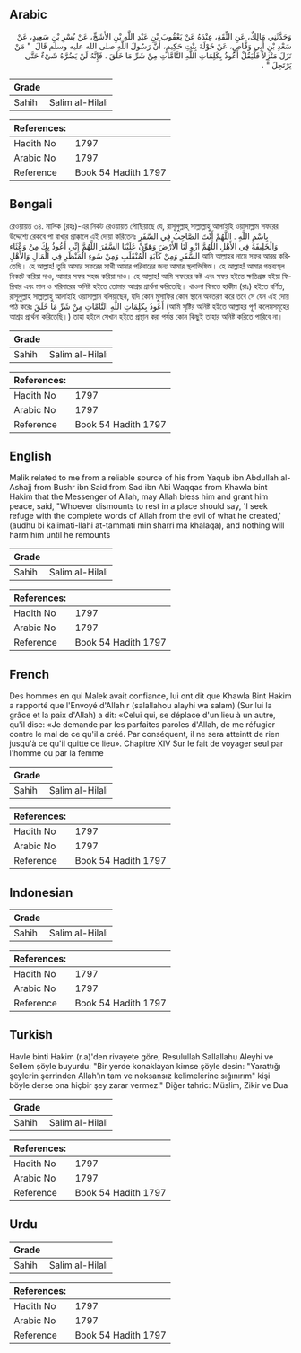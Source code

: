 ## Arabic


<div dir="rtl" lang="ar" style={{fontSize:'larger',backgroundColor:'#f8f9fa',padding:20}}>
وَحَدَّثَنِي مَالِكٌ، عَنِ الثِّقَةِ، عِنْدَهُ عَنْ يَعْقُوبَ بْنِ عَبْدِ اللَّهِ بْنِ الأَشَجِّ، عَنْ بُسْرِ بْنِ سَعِيدٍ، عَنْ سَعْدِ بْنِ أَبِي وَقَّاصٍ، عَنْ خَوْلَةَ بِنْتِ حَكِيمٍ، أَنَّ رَسُولَ اللَّهِ صلى الله عليه وسلم قَالَ ‏ "‏ مَنْ نَزَلَ مَنْزِلاً فَلْيَقُلْ أَعُوذُ بِكَلِمَاتِ اللَّهِ التَّامَّاتِ مِنْ شَرِّ مَا خَلَقَ ‏.‏ فَإِنَّهُ لَنْ يَضُرَّهُ شَىْءٌ حَتَّى يَرْتَحِلَ ‏"‏ ‏.‏
</div>
<div style={{backgroundColor:'#f8f9fa',padding:20, marginBottom: 10}}><table> <thead> <tr> <th>Grade</th> <th></th> </tr> </thead> <tbody> <tr><td>Sahih</td><td>Salim al-Hilali</td></tr></tbody></table><table> <thead> <tr> <th>References:</th> <th></th> </tr> </thead> <tbody><tr><td>Hadith No</td><td>1797</td></tr><tr><td>Arabic No</td><td>1797</td></tr><tr><td>Reference</td><td>Book 54 Hadith 1797</td></tr></tbody></table></div>

## Bengali


<div dir="ltr" lang="bn" style={{fontSize:'larger',backgroundColor:'#f8f9fa',padding:20}}>
রেওয়ায়ত ৩৪. মালিক (রহঃ)-এর নিকট রেওয়ায়ত পৌছিয়াছে যে, রাসূলুল্লাহ্ সাল্লাল্লাহু আলাইহি ওয়াসাল্লাম সফরের উদ্দেশ্যে রেকবে পা রাখার প্রাক্কালে এই দোয়া করিতেনঃ بِاسْمِ اللَّهِ ‏.‏ اللَّهُمَّ أَنْتَ الصَّاحِبُ فِي السَّفَرِ وَالْخَلِيفَةُ فِي الأَهْلِ اللَّهُمَّ ازْوِ لَنَا الأَرْضَ وَهَوِّنْ عَلَيْنَا السَّفَرَ اللَّهُمَّ إِنِّي أَعُوذُ بِكَ مِنْ وَعْثَاءِ السَّفَرِ وَمِنْ كَآبَةِ الْمُنْقَلَبِ وَمِنْ سُوءِ الْمَنْظَرِ فِي الْمَالِ وَالأَهْلِ আমি আল্লাহর নামে সফর আরম্ভ করিতেছি। হে আল্লাহ! তুমি আমার সফরের সাথী আমার পরিবারের জন্য আমার স্থলাভিষিক্ত। হে আল্লাহ! আমার গন্তব্যস্থল নিকটে করিয়া দাও, আমার সফর সহজ করিয়া দাও। হে আল্লাহ! আমি সফরের কষ্ট এবং সফর হইতে ক্ষতিগ্রস্ত হইয়া ফিরিবার এবং মাল ও পরিবারের অনিষ্ট হইতে তোমার আশ্রয় প্রার্থনা করিতেছি। খাওলা বিনতে হাকীম (রাঃ) হইতে বর্ণিত, রাসূলুল্লাহ সাল্লাল্লাহু আলাইহি ওয়াসাল্লাম বলিয়াছেন, যদি কোন মুসাফির কোন স্থানে অবতরণ করে তবে সে যেন এই দোয় পাঠ করেঃ أَعُوذُ بِكَلِمَاتِ اللَّهِ التَّامَّاتِ مِنْ شَرِّ مَا خَلَقَ (আমি সৃষ্টির অনিষ্ট হইতে আল্লাহর পূর্ণ কলেমসমূহের আশ্রয় প্রার্থনা করিতেছি।) তাহা হইলে সেখান হইতে প্রস্থান করা পর্যন্ত কোন কিছুই তাহার অনিষ্ট করিতে পারিবে না।
</div>
<div style={{backgroundColor:'#f8f9fa',padding:20, marginBottom: 10}}><table> <thead> <tr> <th>Grade</th> <th></th> </tr> </thead> <tbody> <tr><td>Sahih</td><td>Salim al-Hilali</td></tr></tbody></table><table> <thead> <tr> <th>References:</th> <th></th> </tr> </thead> <tbody><tr><td>Hadith No</td><td>1797</td></tr><tr><td>Arabic No</td><td>1797</td></tr><tr><td>Reference</td><td>Book 54 Hadith 1797</td></tr></tbody></table></div>

## English


<div dir="ltr" lang="en" style={{fontSize:'larger',backgroundColor:'#f8f9fa',padding:20}}>
Malik related to me from a reliable source of his from Yaqub ibn Abdullah al-Ashajj from Bushr ibn Said from Sad ibn Abi Waqqas from Khawla bint Hakim that the Messenger of Allah, may Allah bless him and grant him peace, said, "Whoever dismounts to rest in a place should say, 'I seek refuge with the complete words of Allah from the evil of what he created,' (audhu bi kalimati-llahi at-tammati min sharri ma khalaqa), and nothing will harm him until he remounts
</div>
<div style={{backgroundColor:'#f8f9fa',padding:20, marginBottom: 10}}><table> <thead> <tr> <th>Grade</th> <th></th> </tr> </thead> <tbody> <tr><td>Sahih</td><td>Salim al-Hilali</td></tr></tbody></table><table> <thead> <tr> <th>References:</th> <th></th> </tr> </thead> <tbody><tr><td>Hadith No</td><td>1797</td></tr><tr><td>Arabic No</td><td>1797</td></tr><tr><td>Reference</td><td>Book 54 Hadith 1797</td></tr></tbody></table></div>

## French


<div dir="ltr" lang="fr" style={{fontSize:'larger',backgroundColor:'#f8f9fa',padding:20}}>
Des hommes en qui Malek avait confiance, lui ont dit que Khawla Bint Hakim a rapporté que l'Envoyé d'Allah r (salallahou alayhi wa salam) (Sur lui la grâce et la paix d'Allah) a dit: «Celui qui, se déplace d'un lieu à un autre, qu'il dise: «Je demande par les parfaites paroles d'Allah, de me réfugier contre le mal de ce qu'il a créé. Par conséquent, il ne sera atteintt de rien jusqu'à ce qu'il quitte ce lieu». Chapitre XIV Sur le fait de voyager seul par l'homme ou par la femme
</div>
<div style={{backgroundColor:'#f8f9fa',padding:20, marginBottom: 10}}><table> <thead> <tr> <th>Grade</th> <th></th> </tr> </thead> <tbody> <tr><td>Sahih</td><td>Salim al-Hilali</td></tr></tbody></table><table> <thead> <tr> <th>References:</th> <th></th> </tr> </thead> <tbody><tr><td>Hadith No</td><td>1797</td></tr><tr><td>Arabic No</td><td>1797</td></tr><tr><td>Reference</td><td>Book 54 Hadith 1797</td></tr></tbody></table></div>

## Indonesian


<div dir="ltr" lang="id" style={{fontSize:'larger',backgroundColor:'#f8f9fa',padding:20}}>

</div>
<div style={{backgroundColor:'#f8f9fa',padding:20, marginBottom: 10}}><table> <thead> <tr> <th>Grade</th> <th></th> </tr> </thead> <tbody> <tr><td>Sahih</td><td>Salim al-Hilali</td></tr></tbody></table><table> <thead> <tr> <th>References:</th> <th></th> </tr> </thead> <tbody><tr><td>Hadith No</td><td>1797</td></tr><tr><td>Arabic No</td><td>1797</td></tr><tr><td>Reference</td><td>Book 54 Hadith 1797</td></tr></tbody></table></div>

## Turkish


<div dir="ltr" lang="tr" style={{fontSize:'larger',backgroundColor:'#f8f9fa',padding:20}}>
Havle binti Hakim (r.a)'den rivayete göre, Resulullah Sallallahu Aleyhi ve Sellem şöyle buyurdu: "Bir yerde konaklayan kimse şöyle desin: "Yarattığı şeylerin şerrinden Allah'ın tam ve noksansız kelimelerine sığınırım" kişi böyle derse ona hiçbir şey zarar vermez." Diğer tahric: Müslim, Zikir ve Dua
</div>
<div style={{backgroundColor:'#f8f9fa',padding:20, marginBottom: 10}}><table> <thead> <tr> <th>Grade</th> <th></th> </tr> </thead> <tbody> <tr><td>Sahih</td><td>Salim al-Hilali</td></tr></tbody></table><table> <thead> <tr> <th>References:</th> <th></th> </tr> </thead> <tbody><tr><td>Hadith No</td><td>1797</td></tr><tr><td>Arabic No</td><td>1797</td></tr><tr><td>Reference</td><td>Book 54 Hadith 1797</td></tr></tbody></table></div>

## Urdu


<div dir="rtl" lang="ur" style={{fontSize:'larger',backgroundColor:'#f8f9fa',padding:20}}>

</div>
<div style={{backgroundColor:'#f8f9fa',padding:20, marginBottom: 10}}><table> <thead> <tr> <th>Grade</th> <th></th> </tr> </thead> <tbody> <tr><td>Sahih</td><td>Salim al-Hilali</td></tr></tbody></table><table> <thead> <tr> <th>References:</th> <th></th> </tr> </thead> <tbody><tr><td>Hadith No</td><td>1797</td></tr><tr><td>Arabic No</td><td>1797</td></tr><tr><td>Reference</td><td>Book 54 Hadith 1797</td></tr></tbody></table></div>